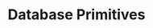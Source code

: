 ---
title: 'Database Primitives'
description: 'Work with unstructured information with the same consistency and guarantees as structured information'
---